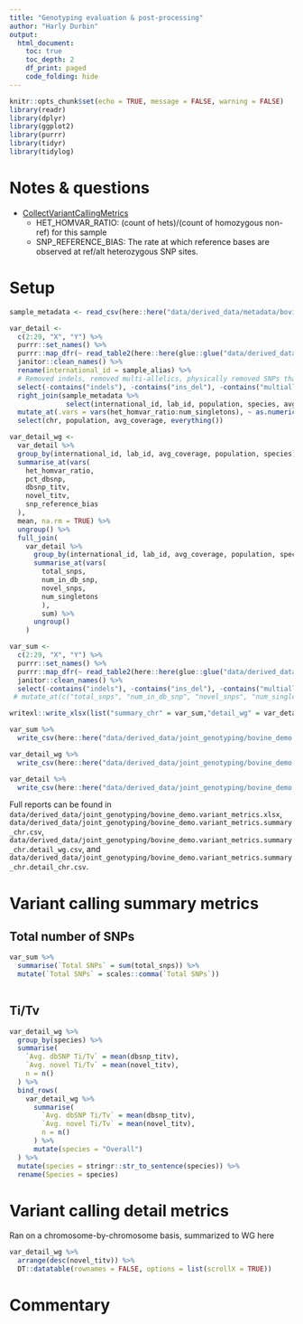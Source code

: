 ```yaml
---
title: "Genotyping evaluation & post-processing"
author: "Harly Durbin"
output:
  html_document:
    toc: true
    toc_depth: 2
    df_print: paged
    code_folding: hide
---
```


```r
knitr::opts_chunk$set(echo = TRUE, message = FALSE, warning = FALSE)
library(readr)
library(dplyr)
library(ggplot2)
library(purrr)
library(tidyr)
library(tidylog)
```

# Notes & questions

* [CollectVariantCallingMetrics](https://broadinstitute.github.io/picard/picard-metric-definitions.html#CollectVariantCallingMetrics.VariantCallingDetailMetrics)
    + HET_HOMVAR_RATIO: (count of hets)/(count of homozygous non-ref) for this sample
    + SNP_REFERENCE_BIAS: The rate at which reference bases are observed at ref/alt heterozygous SNP sites.

# Setup

```r
sample_metadata <- read_csv(here::here("data/derived_data/metadata/bovine_demo.sample_metadata.csv"))
```

```r
var_detail <-
  c(2:29, "X", "Y") %>% 
  purrr::set_names() %>% 
  purrr::map_dfr(~ read_table2(here::here(glue::glue("data/derived_data/joint_genotyping/collect_metrics/collect_metrics.{.x}.variant_calling_detail_metrics")), skip = 6, col_types = cols(.default = "c")), .id = "chr") %>% 
  janitor::clean_names() %>% 
  rename(international_id = sample_alias) %>% 
  # Removed indels, removed multi-allelics, physically removed SNPs that failed filtration
  select(-contains("indels"), -contains("ins_del"), -contains("multiallelic"), -filtered_snps) %>% 
  right_join(sample_metadata %>% 
              select(international_id, lab_id, population, species, avg_coverage)) %>% 
  mutate_at(.vars = vars(het_homvar_ratio:num_singletons), ~ as.numeric(.)) %>% 
  select(chr, population, avg_coverage, everything())
```

```r
var_detail_wg <-
  var_detail %>%
  group_by(international_id, lab_id, avg_coverage, population, species) %>%
  summarise_at(vars(
    het_homvar_ratio,
    pct_dbsnp,
    dbsnp_titv,
    novel_titv,
    snp_reference_bias
  ),
  mean, na.rm = TRUE) %>%
  ungroup() %>%
  full_join(
    var_detail %>%
      group_by(international_id, lab_id, avg_coverage, population, species) %>%
      summarise_at(vars(
        total_snps,
        num_in_db_snp,
        novel_snps,
        num_singletons
        ),
        sum) %>%
      ungroup()
    )

```

```r
var_sum <-
  c(2:29, "X", "Y") %>% 
  purrr::set_names() %>% 
  purrr::map_dfr(~ read_table2(here::here(glue::glue("data/derived_data/joint_genotyping/collect_metrics/collect_metrics.{.x}.variant_calling_summary_metrics")), skip = 6), .id = "chr") %>% 
  janitor::clean_names() %>% 
  select(-contains("indels"), -contains("ins_del"), -contains("multiallelic"), -filtered_snps) # %>% 
 # mutate_at(c("total_snps", "num_in_db_snp", "novel_snps", "num_singletons"), ~ scales::comma(.)) 
```

```r
writexl::write_xlsx(list("summary_chr" = var_sum,"detail_wg" = var_detail_wg, "detail_chr" = var_detail), here::here("data/derived_data/joint_genotyping/bovine_demo.variant_metrics.xlsx"))

var_sum %>% 
  write_csv(here::here("data/derived_data/joint_genotyping/bovine_demo.variant_metrics.summary_chr.csv"), na = "")

var_detail_wg %>% 
  write_csv(here::here("data/derived_data/joint_genotyping/bovine_demo.variant_metrics.summary_chr.detail_wg.csv"), na = "")

var_detail %>% 
  write_csv(here::here("data/derived_data/joint_genotyping/bovine_demo.variant_metrics.summary_chr.detail_chr.csv"), na = "")
```

Full reports can be found in `data/derived_data/joint_genotyping/bovine_demo.variant_metrics.xlsx`, `data/derived_data/joint_genotyping/bovine_demo.variant_metrics.summary_chr.csv`, `data/derived_data/joint_genotyping/bovine_demo.variant_metrics.summary_chr.detail_wg.csv`, and `data/derived_data/joint_genotyping/bovine_demo.variant_metrics.summary_chr.detail_chr.csv`.

# Variant calling summary metrics

## Total number of SNPs

```r
var_sum %>% 
  summarise(`Total SNPs` = sum(total_snps)) %>% 
  mutate(`Total SNPs` = scales::comma(`Total SNPs`))
  
```

## Ti/Tv

```r
var_detail_wg %>%
  group_by(species) %>%
  summarise(
    `Avg. dbSNP Ti/Tv` = mean(dbsnp_titv),
    `Avg. novel Ti/Tv` = mean(novel_titv), 
    n = n()
  ) %>%
  bind_rows(
    var_detail_wg %>%
      summarise(
        `Avg. dbSNP Ti/Tv` = mean(dbsnp_titv),
        `Avg. novel Ti/Tv` = mean(novel_titv), 
        n = n()
      ) %>% 
      mutate(species = "Overall")
  ) %>% 
  mutate(species = stringr::str_to_sentence(species)) %>% 
  rename(Species = species)
```


# Variant calling detail metrics

Ran on a chromosome-by-chromosome basis, summarized to WG here

```r
var_detail_wg %>% 
  arrange(desc(novel_titv)) %>% 
  DT::datatable(rownames = FALSE, options = list(scrollX = TRUE))

```

# Commentary